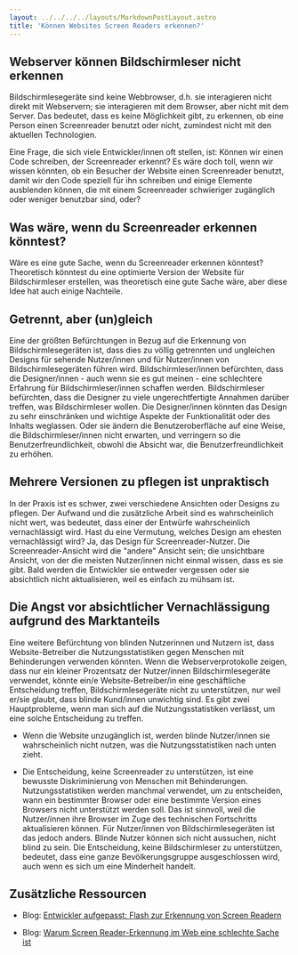 ```yaml
---
layout: ../../../../layouts/MarkdownPostLayout.astro
title: 'Können Websites Screen Readers erkennen?'
---
```


## Webserver können Bildschirmleser nicht erkennen

Bildschirmlesegeräte sind keine Webbrowser, d.h. sie interagieren nicht direkt mit
Webservern; sie interagieren mit dem Browser, aber nicht mit dem Server. Das
bedeutet, dass es keine Möglichkeit gibt, zu erkennen, ob eine Person einen
Screenreader benutzt oder nicht, zumindest nicht mit den aktuellen Technologien.

Eine Frage, die sich viele Entwickler/innen oft stellen, ist: Können wir einen
Code schreiben, der Screenreader erkennt? Es wäre doch toll, wenn wir wissen
könnten, ob ein Besucher der Website einen Screenreader benutzt, damit wir den
Code speziell für ihn schreiben und einige Elemente ausblenden können, die mit
einem Screenreader schwieriger zugänglich oder weniger benutzbar sind, oder?

## Was wäre, wenn du Screenreader erkennen könntest?

Wäre es eine gute Sache, wenn du Screenreader erkennen könntest? Theoretisch könntest
du eine optimierte Version der Website für Bildschirmleser erstellen, was theoretisch
eine gute Sache wäre, aber diese Idee hat auch einige Nachteile.

## Getrennt, aber (un)gleich

Eine der größten Befürchtungen in Bezug auf die Erkennung von Bildschirmlesegeräten
ist, dass dies zu völlig getrennten und ungleichen Designs für sehende Nutzer/innen
und für Nutzer/innen von Bildschirmlesegeräten führen wird. Bildschirmleser/innen
befürchten, dass die Designer/innen - auch wenn sie es gut meinen - eine schlechtere
Erfahrung für Bildschirmleser/innen schaffen werden. Bildschirmleser befürchten,
dass die Designer zu viele ungerechtfertigte Annahmen darüber treffen, was
Bildschirmleser wollen. Die Designer/innen könnten das Design zu sehr einschränken
und wichtige Aspekte der Funktionalität oder des Inhalts weglassen. Oder sie
ändern die Benutzeroberfläche auf eine Weise, die Bildschirmleser/innen nicht
erwarten, und verringern so die Benutzerfreundlichkeit, obwohl die Absicht war,
die Benutzerfreundlichkeit zu erhöhen.

## Mehrere Versionen zu pflegen ist unpraktisch

In der Praxis ist es schwer, zwei verschiedene Ansichten oder Designs zu pflegen.
Der Aufwand und die zusätzliche Arbeit sind es wahrscheinlich nicht wert, was
bedeutet, dass einer der Entwürfe wahrscheinlich vernachlässigt wird. Hast du
eine Vermutung, welches Design am ehesten vernachlässigt wird? Ja, das Design für
Screenreader-Nutzer. Die Screenreader-Ansicht wird die "andere" Ansicht sein; die
unsichtbare Ansicht, von der die meisten Nutzer/innen nicht einmal wissen, dass es
sie gibt. Bald werden die Entwickler sie entweder vergessen oder sie absichtlich
nicht aktualisieren, weil es einfach zu mühsam ist.

## Die Angst vor absichtlicher Vernachlässigung aufgrund des Marktanteils

Eine weitere Befürchtung von blinden Nutzerinnen und Nutzern ist, dass Website-Betreiber
die Nutzungsstatistiken gegen Menschen mit Behinderungen verwenden könnten. Wenn
die Webserverprotokolle zeigen, dass nur ein kleiner Prozentsatz der Nutzer/innen
Bildschirmlesegeräte verwendet, könnte ein/e Website-Betreiber/in eine geschäftliche
Entscheidung treffen, Bildschirmlesegeräte nicht zu unterstützen, nur weil er/sie
glaubt, dass blinde Kund/innen unwichtig sind. Es gibt zwei Hauptprobleme, wenn
man sich auf die Nutzungsstatistiken verlässt, um eine solche Entscheidung zu
treffen.

- Wenn die Website unzugänglich ist, werden blinde Nutzer/innen sie wahrscheinlich
  nicht nutzen, was die Nutzungsstatistiken nach unten zieht.

- Die Entscheidung, keine Screenreader zu unterstützen, ist eine bewusste Diskriminierung
  von Menschen mit Behinderungen. Nutzungsstatistiken werden manchmal verwendet,
  um zu entscheiden, wann ein bestimmter Browser oder eine bestimmte Version eines
  Browsers nicht unterstützt werden soll. Das ist sinnvoll, weil die Nutzer/innen
  ihre Browser im Zuge des technischen Fortschritts aktualisieren können. Für
  Nutzer/innen von Bildschirmlesegeräten ist das jedoch anders. Blinde Nutzer
  können sich nicht aussuchen, nicht blind zu sein. Die Entscheidung, keine
  Bildschirmleser zu unterstützen, bedeutet, dass eine ganze Bevölkerungsgruppe
  ausgeschlossen wird, auch wenn es sich um eine Minderheit handelt.

## Zusätzliche Ressourcen

- Blog: <a href="http://www.paciellogroup.com/blog/2008/04/developer-beware-using-flash-to-detect-screen-readers/"
  target="_blank">Entwickler aufgepasst: Flash zur Erkennung von Screen Readern</a>

- Blog: <a href="http://www.marcozehe.de/2014/02/27/why-screen-reader-detection-on-the-web-is-a-bad-thing/"
  target="_blank">Warum Screen Reader-Erkennung im Web eine schlechte Sache ist</a>
